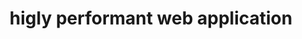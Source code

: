 ---
slug: "support"
title: "higly performant web application"
focusKeyphrase: "Get a fast, accessible and SEO friendly website managed from a CMS (Wordpress, Drupal, Contentful, etc) based on your designs."
animation: "https://assets9.lottiefiles.com/packages/lf20_tfemgwhi.json"
---
